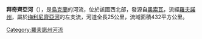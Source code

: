 '''拜奇齊亞河'''（{{lang-uk|Байчиця}}），是[[烏克蘭|烏克蘭]]的河流，位於該國西北部，發源自[[奧索瓦_(科斯托皮爾區)|奧索瓦]]，流經[[羅夫諾州|羅夫諾州]]，屬於[[梅利尼齊亞河|梅利尼齊亞河]]的左支流，河道全長25公里，流域面積432平方公里。

{{DEFAULTSORT:Байчиця}}
[[Category:羅夫諾州河流|Category:羅夫諾州河流]]


{{Ukraine-river-stub}}